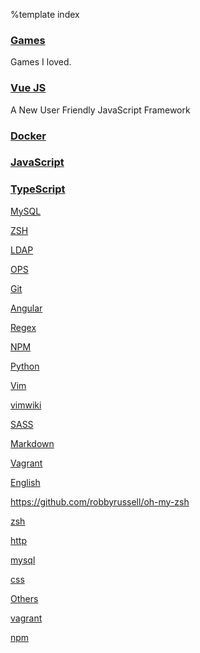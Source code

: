 %template index

=== [[./games|Games]] ===
Games I loved.

=== [[./vuejs|Vue JS]] ===
A New User Friendly JavaScript Framework

=== [[./docker|Docker]] ===

=== [[JavaScript]] ===

=== [[TypeScript]] ===

[[MySQL]]

[[ZSH]]

[[LDAP]]

[[OPS]]

[[./git|Git]]

[[Angular]]

[[Regex]]

[[NPM]]

[[Python]]

[[Vim]]

[[vimwiki]]

[[SASS]]

[[Markdown]]

[[Vagrant]]

[[English]]

https://github.com/robbyrussell/oh-my-zsh

[[zsh]]

[[http]]

[[mysql]]

[[css]]

[[Others]]

[[vagrant]]

[[npm]]
